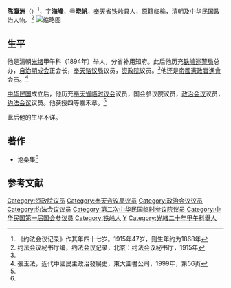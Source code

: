 {{Otheruses|other=名为陈海峰的其他人物|陈海峰}}
{{Infobox Officeholder
|姓名=陳瀛洲
|圖像=File:陳瀛洲.jpg
|圖像大小=200px
|圖像說明=  
| 字       = 
| 號       = 
| 別名     = 
| 出生名   = 
| 出生日期 = 
| 出生地點 = 
| 逝世日期 = 
| 逝世地點 = 
| 死因     = 
| 墓地     = 
| 墓地座標 = 
| 籍貫     = 
| 國籍     = 
| 公民權   = 
| 政黨     = 
| 其他政黨 = 
| 身高     = 
| 配偶     = 
| 伴侶     = 
| 兒女     = 
| 父母     = 
| 親屬     = 
| 居住地   = 
| 學歷     = 
| 母校     = 
| 職業     = 
| 專業     = 
| 知名原因 = 
| 著作     = 
| 宗教信仰 = 
| 獲獎     = 
| 簽名     = 
| 腳註     = 
}}
'''陈瀛洲'''（{{bd|1868年？||？|}}）<ref>《约法会议记录》作其年四十七岁。1915年47岁，则生年约为1868年</ref>，字'''海峰'''，号'''晓帆'''，[[奉天省|奉天省]][[铁岭县|铁岭县]]人，原籍[[临榆|临榆]]，清朝及中华民国政治人物。<ref name=yf>约法会议秘书厅编，约法会议记录，北京：约法会议秘书厅，1915年</ref>
[[File:陳瀛洲2.jpg|缩略图]]
==生平==
他是清朝[[光绪|光绪]]甲午科（1894年）举人，分省补用知府。此后他历充[[铁岭巡警局|铁岭巡警局]]总办，[[自治期成会|自治期成会]]正会长，[[奉天谘议局|奉天谘议局]]议员，[[资政院|资政院]]议员。<ref name=yf/>他还是[[帝國憲政實進會|帝國憲政實進會]]会员。<ref>張玉法，近代中國民主政治發展史，東大圖書公司，1999年，第56页</ref>

[[中华民国|中华民国]]成立后，他历充[[奉天省临时议会|奉天省临时议会]]议员，国会参议院议员，[[政治会议|政治会议]]议员，[[约法会议|约法会议]]议员。他获授四等嘉禾章。<ref name=yf/>

此后他的生平不详。

==著作==
*沧桑集<ref name=yf/>

==参考文献==
{{reflist}}
{{資政院議員}}
{{中華民國第二屆國會參議院議員}}
[[Category:资政院议员|Category:资政院议员]]
[[Category:奉天咨议局议员|Category:奉天咨议局议员]]
[[Category:政治会议议员|Category:政治会议议员]]
[[Category:约法会议议员|Category:约法会议议员]]
[[Category:第二次中华民国临时参议院议员|Category:第二次中华民国临时参议院议员]]
[[Category:中华民国第一届国会参议员|Category:中华民国第一届国会参议员]]
[[Category:铁岭人|Category:铁岭人]]
[[Category:陈姓|Y]]
[[Category:光緒二十年甲午科舉人|Category:光緒二十年甲午科舉人]]